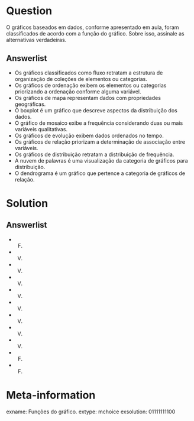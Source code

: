 Question
========

O gráficos baseados em dados, conforme apresentado em aula, foram
classificados de acordo com a função do gráfico. Sobre isso, assinale as
alternativas verdadeiras.

Answerlist
----------
* Os gráficos classificados como fluxo retratam a estrutura de
  organização de coleções de elementos ou categorias.
* Os gráficos de ordenação exibem os elementos ou categorias priorizando
  a ordenação conforme alguma variável.
* Os gráficos de mapa representam dados com propriedades geográficas.
* O boxplot é um gráfico que descreve aspectos da distribuição dos
  dados.
* O gráfico de mosaico exibe a frequência considerando duas ou mais
  variáveis qualitativas.
* Os gráficos de evolução exibem dados ordenados no tempo.
* Os gráficos de relação priorizam a determinação de associação entre
  variáveis.
* Os gráficos de distribuição retratam a distribuição de frequência.
* A nuvem de palavras é uma visualização da categoria de gráficos para
  distribuição.
* O dendrograma é um gráfico que pertence a categoria de gráficos de
  relação.

Solution
========

Answerlist
----------
* F.
* V.
* V.
* V.
* V.
* V.
* V.
* V.
* V.
* F.
* F.

Meta-information
================
exname: Funções do gráfico.
extype: mchoice
exsolution: 01111111100
